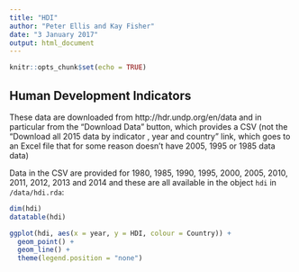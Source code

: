 ```yaml
---
title: "HDI"
author: "Peter Ellis and Kay Fisher"
date: "3 January 2017"
output: html_document
---
```


```r
knitr::opts_chunk$set(echo = TRUE)
```

## Human Development Indicators

These data are downloaded from http://hdr.undp.org/en/data and in particular from the "Download Data" button, which provides a CSV (not the "Download all 2015 data by indicator , year and country" link, which goes to an Excel file that for some reason doesn't have 2005, 1995 or 1985 data data)

Data in the CSV are provided for 1980, 1985, 1990, 1995, 2000, 2005, 2010, 2011, 2012, 2013 and 2014 and these are all available in the object `hdi` in `/data/hdi.rda`:

```r
dim(hdi)
datatable(hdi)
```

```r
ggplot(hdi, aes(x = year, y = HDI, colour = Country)) +
  geom_point() +
  geom_line() + 
  theme(legend.position = "none")
```


